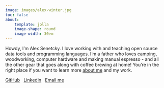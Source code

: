 ```yaml
---
image: images/alex-winter.jpg
toc: false
about:
    template: jolla
    image-shape: round
    image-width: 30em
---
```



::: {#bio}
Howdy, I'm Alex Senetcky. I love working with and teaching open source
data tools and programming languages. I'm a father who loves camping, 
woodworking, computer hardware and making manual espresso - and all the 
other gear that goes along with coffee brewing at home! You're in the 
right place if you want to learn more [about me](about.qmd) and my work.

::: {#socials}
[GitHub]("https://github.com") &nbsp; [Linkedin](https://www.linkedin.com/in/alexander-senetcky-0b209822) &nbsp; [Email me](mailto:me@asenetcky.dev)
:::

:::